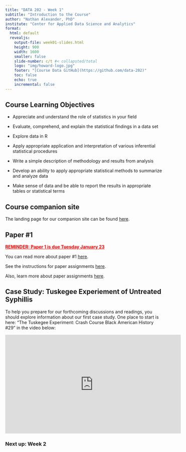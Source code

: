 ```yaml
---
title: "DATA 202 - Week 1"
subtitle: "Introduction to the Course"
author: "Nathan Alexander, PhD"
institute: "Center for Applied Data Science and Analytics"
format: 
  html: default
  revealjs:
    output-file: week01-slides.html
    height: 900
    width: 1600
    smaller: false
    slide-number: c/t #< collapsted/total
    logo: "img/howard-logo.jpg"
    footer: "[Course Data GitHub](https://github.com/data-202)"
    toc: false
    echo: true
    incremental: false
---
```


## Course Learning Objectives

-   Appreciate and understand the role of statistics in your field

-   Evaluate, comprehend, and explain the statistical findings in a data set

-   Explore data in R

-   Apply appropriate application and interpretation of various inferential statistical procedures

-   Write a simple description of methodology and results from analysis

-   Develop an ability to apply appropriate statistical methods to summarize and analyze data

-   Make sense of data and be able to report the results in appropriate tables or statistical terms

## Course companion site

The landing page for our companion site can be found [here](https://data-202.github.io/fa23).

## Paper #1

[<u>**REMINDER: Paper 1 is due Tuesday January 23**</u>]{style="color:red;"}

You can read more about paper #1 [here](/papers/paper1.qmd).

See the instructions for paper assignments [here](/papers/papers-instructions.qmd).

Also, learn more about paper assignments [here](/papers/papers-more-info.qmd).

## Case Study: Tuskegee Experiement of Untreated Syphillis

To help you prepare for our forthcoming discussions and readings, you should explore information about our first case study. One place to start is here: "The Tuskegee Experiment: Crash Course Black American History #29" in the video below:

<center>

<iframe width="560" height="315" src="https://www.youtube.com/embed/56gqCXlUCoE" title="YouTube video player" frameborder="0" allow="accelerometer; autoplay; clipboard-write; encrypted-media; gyroscope; picture-in-picture; web-share" allowfullscreen>

</iframe>

</center>

### **Next up**: Week 2
